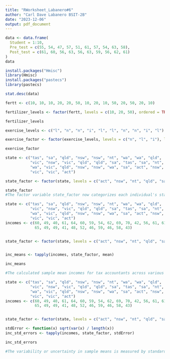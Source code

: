 ```yaml
---
title: "RWorksheet_Labanero#6"
author: "Carl Dave Labanero BSIT-2B"
date: "2023-12-06"
output: pdf_document
---
```


```r
data <- data.frame(
  Student = 1:10,
  Pre_test = c(55, 54, 47, 57, 51, 61, 57, 54, 63, 58),
  Post_test = c(61, 60, 56, 63, 56, 63, 59, 56, 62, 61)
)
data
```

```r
install.packages("Hmisc")
library(Hmisc)
install.packages("pastecs")
library(pastecs)

stat.desc(data)

```

```r

fertt <- c(10, 10, 10, 20, 20, 50, 10, 20, 10, 50, 20, 50, 20, 10)

fertilizer_levels <- factor(fertt, levels = c(10, 20, 50), ordered = TRUE)

fertilizer_levels

```

```r
exercise_levels <- c("l", "n", "n", "i", "l", "l", "n", "n", "i", "l")

exercise_factor <- factor(exercise_levels, levels = c("n", "l", "i"), labels = c("none", "light", "intense"))

exercise_factor

```

```r

state <- c("tas", "sa", "qld", "nsw", "nsw", "nt", "wa", "wa", "qld",
           "vic", "nsw", "vic", "qld", "qld", "sa", "tas", "sa", "nt",
           "wa", "vic", "qld", "nsw", "nsw", "wa", "sa", "act", "nsw",
           "vic", "vic", "act")

state_factor <- factor(state, levels = c("act", "nsw", "nt", "qld", "sa", "tas", "vic", "wa"))

state_factor
#The factor variable state_factor now categorizes each individual's state of origin into one of these specified levels. The levels are organized based on the order provided: from "act" representing the Australian Capital Territory to "wa" representing Western Australia.


```

```r
state <- c("tas", "sa", "qld", "nsw", "nsw", "nt", "wa", "wa", "qld",
           "vic", "nsw", "vic", "qld", "qld", "sa", "tas", "sa", "nt",
           "wa", "vic", "qld", "nsw", "nsw", "wa", "sa", "act", "nsw",
           "vic", "vic", "act")
incomes <- c(60, 49, 40, 61, 64, 60, 59, 54, 62, 69, 70, 42, 56, 61, 61, 61, 58, 51, 48,
             65, 49, 49, 41, 48, 52, 46, 59, 46, 58, 43)


state_factor <- factor(state, levels = c("act", "nsw", "nt", "qld", "sa", "tas", "vic", "wa"))


inc_means <- tapply(incomes, state_factor, mean)

inc_means

```
```r
#The calculated sample mean incomes for tax accountants across various Australian states highlight income disparities. New South Wales and the Northern Territory show higher average incomes around $57.8 and $58.5, respectively. In contrast, South Australia, Queensland, and Western Australia exhibit slightly lower averages ranging from $53.3 to $54.0.

```

```r
state <- c("tas", "sa", "qld", "nsw", "nsw", "nt", "wa", "wa", "qld",
           "vic", "nsw", "vic", "qld", "qld", "sa", "tas", "sa", "nt",
           "wa", "vic", "qld", "nsw", "nsw", "wa", "sa", "act", "nsw",
           "vic", "vic", "act")
incomes <- c(60, 49, 40, 61, 64, 60, 59, 54, 62, 69, 70, 42, 56, 61, 61, 61, 58, 51, 48,
             65, 49, 49, 41, 48, 52, 46, 59, 46, 58, 43)


state_factor <- factor(state, levels = c("act", "nsw", "nt", "qld", "sa", "tas", "vic", "wa"))

stdError <- function(x) sqrt(var(x) / length(x))
inc_std_errors <- tapply(incomes, state_factor, stdError)

inc_std_errors


```

```r
#The variability or uncertainty in sample means is measured by standard errors. Here, the standard errors computed for the income means of each state indicate the level of variation or possible sampling error in the estimation of these means. Higher standard errors signify more variability and less precision in predicting the genuine population mean, whereas lower standard errors indicate less fluctuation around the mean estimate and consequently more precision. 
```

```r

 
```